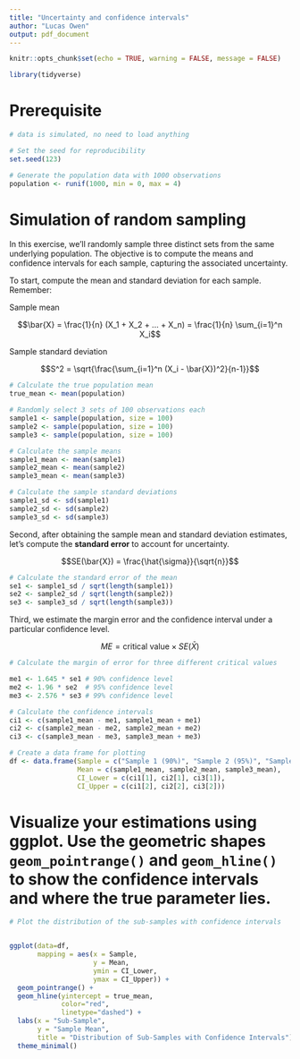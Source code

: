 ```yaml
---
title: "Uncertainty and confidence intervals"
author: "Lucas Owen"
output: pdf_document
---
```


```r
knitr::opts_chunk$set(echo = TRUE, warning = FALSE, message = FALSE)

library(tidyverse)

```


# Prerequisite

```r

# data is simulated, no need to load anything

# Set the seed for reproducibility
set.seed(123)

# Generate the population data with 1000 observations
population <- runif(1000, min = 0, max = 4)

```


# Simulation of random sampling

In this exercise, we'll randomly sample three distinct sets from the same underlying population. The objective is to compute the means and confidence intervals for each sample, capturing the associated uncertainty.

To start, compute the mean and standard deviation for each sample. Remember:


Sample mean

$$\bar{X} = \frac{1}{n} (X_1 + X_2 + ... + X_n) = \frac{1}{n} \sum_{i=1}^n X_i$$

Sample standard deviation


$$S^2 = \sqrt{\frac{\sum_{i=1}^n (X_i - \bar{X})^2}{n-1}}$$



```r
# Calculate the true population mean
true_mean <- mean(population)

# Randomly select 3 sets of 100 observations each
sample1 <- sample(population, size = 100)
sample2 <- sample(population, size = 100)
sample3 <- sample(population, size = 100)

# Calculate the sample means
sample1_mean <- mean(sample1)
sample2_mean <- mean(sample2)
sample3_mean <- mean(sample3)

# Calculate the sample standard deviations
sample1_sd <- sd(sample1)
sample2_sd <- sd(sample2)
sample3_sd <- sd(sample3)
```


Second, after obtaining the sample mean and standard deviation estimates, let's compute the **standard error** to account for uncertainty.


$$SE(\bar{X}) = \frac{\hat{\sigma}}{\sqrt{n}}$$



```r
# Calculate the standard error of the mean
se1 <- sample1_sd / sqrt(length(sample1))
se2 <- sample2_sd / sqrt(length(sample2))
se3 <- sample3_sd / sqrt(length(sample3))

```


Third, we estimate the margin error and the confidence interval under a particular confidence level.


$$ME = \text{{critical value}} \times SE(\bar{X})$$




```r
# Calculate the margin of error for three different critical values

me1 <- 1.645 * se1 # 90% confidence level
me2 <- 1.96 * se2  # 95% confidence level
me3 <- 2.576 * se3 # 99% confidence level

# Calculate the confidence intervals
ci1 <- c(sample1_mean - me1, sample1_mean + me1)
ci2 <- c(sample2_mean - me2, sample2_mean + me2)
ci3 <- c(sample3_mean - me3, sample3_mean + me3)

# Create a data frame for plotting
df <- data.frame(Sample = c("Sample 1 (90%)", "Sample 2 (95%)", "Sample 3 (99%)"),
                 Mean = c(sample1_mean, sample2_mean, sample3_mean),
                 CI_Lower = c(ci1[1], ci2[1], ci3[1]),
                 CI_Upper = c(ci1[2], ci2[2], ci3[2]))
```


# Visualize your estimations using ggplot. Use the geometric shapes `geom_pointrange()` and `geom_hline()` to show the confidence intervals and where the true parameter lies.


```r
# Plot the distribution of the sub-samples with confidence intervals


ggplot(data=df,
       mapping = aes(x = Sample,
                     y = Mean,
                     ymin = CI_Lower,
                     ymax = CI_Upper)) +
  geom_pointrange() +
  geom_hline(yintercept = true_mean, 
             color="red",
             linetype="dashed") +
  labs(x = "Sub-Sample",
       y = "Sample Mean", 
       title = "Distribution of Sub-Samples with Confidence Intervals") +
  theme_minimal()


```


